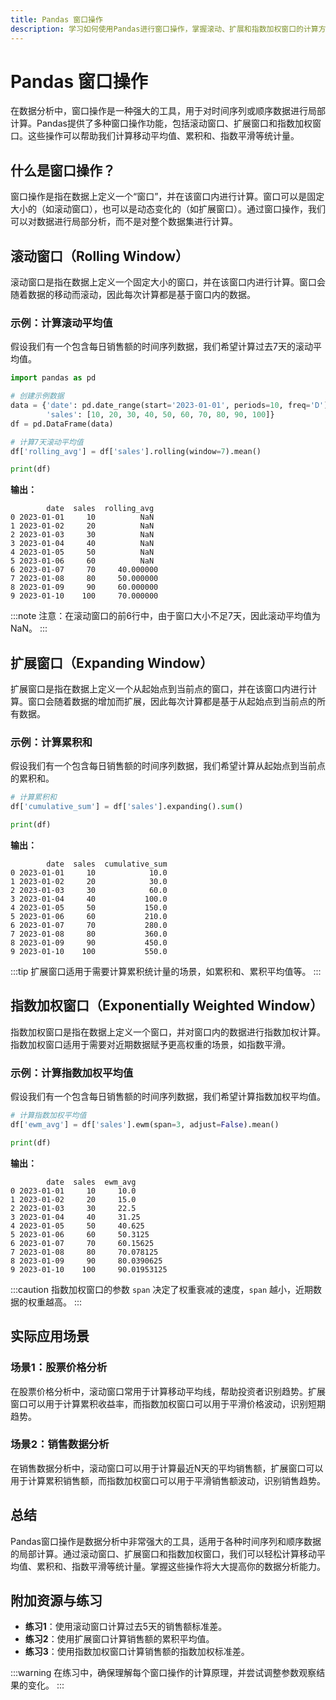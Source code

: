 ```yaml
---
title: Pandas 窗口操作
description: 学习如何使用Pandas进行窗口操作，掌握滚动、扩展和指数加权窗口的计算方法，并通过实际案例理解其应用场景。
---
```


# Pandas 窗口操作

在数据分析中，窗口操作是一种强大的工具，用于对时间序列或顺序数据进行局部计算。Pandas提供了多种窗口操作功能，包括滚动窗口、扩展窗口和指数加权窗口。这些操作可以帮助我们计算移动平均值、累积和、指数平滑等统计量。

## 什么是窗口操作？

窗口操作是指在数据上定义一个“窗口”，并在该窗口内进行计算。窗口可以是固定大小的（如滚动窗口），也可以是动态变化的（如扩展窗口）。通过窗口操作，我们可以对数据进行局部分析，而不是对整个数据集进行计算。

## 滚动窗口（Rolling Window）

滚动窗口是指在数据上定义一个固定大小的窗口，并在该窗口内进行计算。窗口会随着数据的移动而滚动，因此每次计算都是基于窗口内的数据。

### 示例：计算滚动平均值

假设我们有一个包含每日销售额的时间序列数据，我们希望计算过去7天的滚动平均值。

```python
import pandas as pd

# 创建示例数据
data = {'date': pd.date_range(start='2023-01-01', periods=10, freq='D'),
        'sales': [10, 20, 30, 40, 50, 60, 70, 80, 90, 100]}
df = pd.DataFrame(data)

# 计算7天滚动平均值
df['rolling_avg'] = df['sales'].rolling(window=7).mean()

print(df)
```

**输出：**

```
        date  sales  rolling_avg
0 2023-01-01     10          NaN
1 2023-01-02     20          NaN
2 2023-01-03     30          NaN
3 2023-01-04     40          NaN
4 2023-01-05     50          NaN
5 2023-01-06     60          NaN
6 2023-01-07     70     40.000000
7 2023-01-08     80     50.000000
8 2023-01-09     90     60.000000
9 2023-01-10    100     70.000000
```

:::note
注意：在滚动窗口的前6行中，由于窗口大小不足7天，因此滚动平均值为NaN。
:::

## 扩展窗口（Expanding Window）

扩展窗口是指在数据上定义一个从起始点到当前点的窗口，并在该窗口内进行计算。窗口会随着数据的增加而扩展，因此每次计算都是基于从起始点到当前点的所有数据。

### 示例：计算累积和

假设我们有一个包含每日销售额的时间序列数据，我们希望计算从起始点到当前点的累积和。

```python
# 计算累积和
df['cumulative_sum'] = df['sales'].expanding().sum()

print(df)
```

**输出：**

```
        date  sales  cumulative_sum
0 2023-01-01     10            10.0
1 2023-01-02     20            30.0
2 2023-01-03     30            60.0
3 2023-01-04     40           100.0
4 2023-01-05     50           150.0
5 2023-01-06     60           210.0
6 2023-01-07     70           280.0
7 2023-01-08     80           360.0
8 2023-01-09     90           450.0
9 2023-01-10    100           550.0
```

:::tip
扩展窗口适用于需要计算累积统计量的场景，如累积和、累积平均值等。
:::

## 指数加权窗口（Exponentially Weighted Window）

指数加权窗口是指在数据上定义一个窗口，并对窗口内的数据进行指数加权计算。指数加权窗口适用于需要对近期数据赋予更高权重的场景，如指数平滑。

### 示例：计算指数加权平均值

假设我们有一个包含每日销售额的时间序列数据，我们希望计算指数加权平均值。

```python
# 计算指数加权平均值
df['ewm_avg'] = df['sales'].ewm(span=3, adjust=False).mean()

print(df)
```

**输出：**

```
        date  sales  ewm_avg
0 2023-01-01     10     10.0
1 2023-01-02     20     15.0
2 2023-01-03     30     22.5
3 2023-01-04     40     31.25
4 2023-01-05     50     40.625
5 2023-01-06     60     50.3125
6 2023-01-07     70     60.15625
7 2023-01-08     80     70.078125
8 2023-01-09     90     80.0390625
9 2023-01-10    100     90.01953125
```

:::caution
指数加权窗口的参数 `span` 决定了权重衰减的速度，`span` 越小，近期数据的权重越高。
:::

## 实际应用场景

### 场景1：股票价格分析

在股票价格分析中，滚动窗口常用于计算移动平均线，帮助投资者识别趋势。扩展窗口可以用于计算累积收益率，而指数加权窗口可以用于平滑价格波动，识别短期趋势。

### 场景2：销售数据分析

在销售数据分析中，滚动窗口可以用于计算最近N天的平均销售额，扩展窗口可以用于计算累积销售额，而指数加权窗口可以用于平滑销售额波动，识别销售趋势。

## 总结

Pandas窗口操作是数据分析中非常强大的工具，适用于各种时间序列和顺序数据的局部计算。通过滚动窗口、扩展窗口和指数加权窗口，我们可以轻松计算移动平均值、累积和、指数平滑等统计量。掌握这些操作将大大提高你的数据分析能力。

## 附加资源与练习

- **练习1**：使用滚动窗口计算过去5天的销售额标准差。
- **练习2**：使用扩展窗口计算销售额的累积平均值。
- **练习3**：使用指数加权窗口计算销售额的指数加权标准差。

:::warning
在练习中，确保理解每个窗口操作的计算原理，并尝试调整参数观察结果的变化。
:::